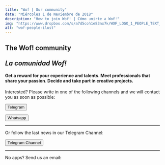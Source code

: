 ```yaml
---
title: "Wof | Our community"
date: "Miércoles 1 de Neviembre de 2018"
description: "How to join Wof! | Cómo unirte a Wof!"
img: "https://www.dropbox.com/s/a7d5coh1e83nx7k/WOF_LOGO_1_PEOPLE_TEXT_small.jpg?raw=1"
alt: "wof-people-ilust"
---
```



<h2>The Wof! community <br></br><i>La comunidad Wof!</i></h2>

<h4>Get a reward for your experience and talents. Meet professionals that share your passion. Decide and take part in creative projects.</h4>

<p>Interested? Please write in one of the following channels and we will contact you as soon as possible:</p>

<form className="action" action="https://t.me/info_wof" target="_blank">
      <button href="">Telegram</button>
</form>

<form className="action" action="https://wa.me/34680936011" target="_blank">
      <button href="">Whatsapp</button>
</form>

<hr></hr>

<p>Or follow the last news in our Telegram Channel:</p>

<form className="action" action="https://t.me/+-2Lm3l9PlbAxMjU0" target="_blank">
      <button href="">Telegram Channel</button>
</form>

<hr></hr>

<p>No apps? Send us an email:</p>
<h4>
<address href="#" class="cryptedmail"
   data-name="mail"
   data-domain="watchoutfreedom"
   data-tld="com"
   onclick="window.location.href = 'mailto:' + this.dataset.name + '@' + this.dataset.domain + '.' + this.dataset.tld; return false;">
</address>
</h4>

